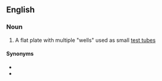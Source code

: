 ==English==
{{wikipedia}}

===Noun===
{{en-noun}}

# {{lb|en|analytical chemistry|chemistry}} A flat plate with multiple "wells" used as small [[test tube]]s

====Synonyms====
* {{l|en|assay plate}}
* {{l|en|microplate}}